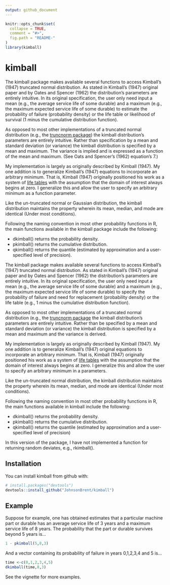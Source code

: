 ```yaml
---
output: github_document
---
```


<!-- README.md is generated from README.Rmd. Please edit that file -->

```r
knitr::opts_chunk$set(
  collapse = TRUE,
  comment = "#>",
  fig.path = "README-"
)
library(kimball)
```

# kimball

The kimball package makes available several functions to access Kimball's (1947) truncated normal distribution. As stated in Kimball's (1947) original paper and by Oates and Spencer (1962) the distribution's parameters are entirely intuitive. In its original specification, the user only need input a mean (e.g., the average service life of some durable) and a maximum (e.g., the maximum expected service life of some durable) to estimate the probability of failure (probability density) or the life table or likelihood of survival (1 minus the cumulative distribution function).

As opposed to most other implementations of a truncated normal distribution (e.g., the [truncnorm package](https://cran.r-project.org/web/packages/truncnorm/index.html)) the kimball distribution's parameters are entirely intuitive. Rather than specification by a mean and standard deviation (or variance) the kimball distribution is specified by a mean and maximum. The variance is implied and is expressed as a function of the mean and maximum.  (See Oats and Spencer's (1962) equation's 7.)

My implementation is largely as originally described by Kimball (1947). My one addition is to generalize Kimball's (1947) equations to incorporate an arbitrary minimum. That is, Kimball (1947) originally positioned his work as a system of [life tables](https://en.wikipedia.org/wiki/Life_table) with the assumption that the domain of interest always begins at zero. I generalize this and allow the user to specify an arbitrary minimum as a function parameter.

Like the un-truncated normal or Gaussian distribution, the kimball distribution maintains the property wherein its mean, median, and mode are identical (Under most conditions).

Following the naming convention in most other probability functions in R, the main functions available in the kimball package include the following:

-   dkimball() returns the probability density.
-   pkimball() returns the cumulative distribution.
-   qkimball() returns the quantile (estimated by approximation and a user-specified level of precision).

The kimball package makes available several functions to access Kimball's (1947) truncated normal distribution.  As stated in Kimball's (1947) original paper and by Oates and Spencer (1962) the distribution's parameters are entirely intuitive. In its original specification, the user only need input a mean (e.g., the average service life of some durable) and a maximum (e.g., the maximum expected service life of some durable) to specify the probability of failure and need for replacement (probability density) or the life table (e.g., 1 minus the cumulative distribution function). 

As opposed to most other implementations of a truncated normal distribution (e.g., the [truncnorm package](https://cran.r-project.org/web/packages/truncnorm/index.html) the kimball distribution's parameters are entirely intuitive. Rather than be specified by a mean and standard deviation (or variance) the kimball distribution is specified by a mean and maximum and the variance is derived. 

My implementation is largely as originally described by Kimball (1947). My one addition is to generalize Kimball's (1947) original equations to incorporate an arbitrary minimum. That is, Kimball (1947) originally positioned his work as a system of [life tables](https://en.wikipedia.org/wiki/Life_table) with the assumption that the domain of interest always begins at zero. I generalize this and allow the user to specify an arbitrary minimum in a parameters.

Like the un-truncated normal distribution, the kimball distribution maintains the property wherein its mean, median, and mode are identical (Under most conditions).

Following the naming convention in most other probability functions in R, the main functions available in kimball include the following:

- dkimball() returns the probability density.
- pkimball() returns the cumulative distribution.
- qkimball() returns the quantile (estimated by approximation and a user-specified level of precision)

In this version of the package, I have not implemented a function for returning random deviates, e.g., rkimball().

## Installation

You can install kimball from github with:

```r
# install.packages("devtools")
devtools::install_github("JohnsonBrent/kimball")
```

## Example

Suppose for example, one has obtained estimates that a particular machine part or durable has an average service life of 3 years and a maximum service life of 8 years. The probability that the part or durable survives beyond 5 years is...

```r
1 - pkimball(5,8,3)
```
And a vector containing its probability of failure in years 0,1,2,3,4 and 5 is...
```r
time <-c(0,1,2,3,4,5)
dkimball(time,8,3)
```

See the vignette for more examples.

